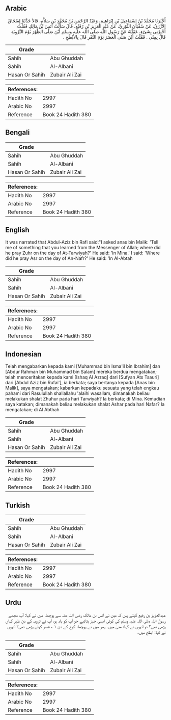 ## Arabic


<div dir="rtl" lang="ar" style={{fontSize:'larger',backgroundColor:'#f8f9fa',padding:20}}>
أَخْبَرَنَا مُحَمَّدُ بْنُ إِسْمَاعِيلَ بْنِ إِبْرَاهِيمَ، وَعَبْدُ الرَّحْمَنِ بْنُ مُحَمَّدِ بْنِ سَلاَّمٍ، قَالاَ حَدَّثَنَا إِسْحَاقُ الأَزْرَقُ، عَنْ سُفْيَانَ الثَّوْرِيِّ، عَنْ عَبْدِ الْعَزِيزِ بْنِ رُفَيْعٍ، قَالَ سَأَلْتُ أَنَسَ بْنَ مَالِكٍ فَقُلْتُ أَخْبِرْنِي بِشَىْءٍ، عَقَلْتَهُ عَنْ رَسُولِ اللَّهِ صلى الله عليه وسلم أَيْنَ صَلَّى الظُّهْرَ يَوْمَ التَّرْوِيَةِ قَالَ بِمِنًى ‏.‏ فَقُلْتُ أَيْنَ صَلَّى الْعَصْرَ يَوْمَ النَّفْرِ قَالَ بِالأَبْطَحِ ‏.‏
</div>
<div style={{backgroundColor:'#f8f9fa',padding:20, marginBottom: 10}}><table> <thead> <tr> <th>Grade</th> <th></th> </tr> </thead> <tbody> <tr><td>Sahih</td><td>Abu Ghuddah</td></tr><tr><td>Sahih</td><td>Al-Albani</td></tr><tr><td>Hasan Or Sahih</td><td>Zubair Ali Zai</td></tr></tbody></table><table> <thead> <tr> <th>References:</th> <th></th> </tr> </thead> <tbody><tr><td>Hadith No</td><td>2997</td></tr><tr><td>Arabic No</td><td>2997</td></tr><tr><td>Reference</td><td>Book 24 Hadith 380</td></tr></tbody></table></div>

## Bengali


<div dir="ltr" lang="bn" style={{fontSize:'larger',backgroundColor:'#f8f9fa',padding:20}}>

</div>
<div style={{backgroundColor:'#f8f9fa',padding:20, marginBottom: 10}}><table> <thead> <tr> <th>Grade</th> <th></th> </tr> </thead> <tbody> <tr><td>Sahih</td><td>Abu Ghuddah</td></tr><tr><td>Sahih</td><td>Al-Albani</td></tr><tr><td>Hasan Or Sahih</td><td>Zubair Ali Zai</td></tr></tbody></table><table> <thead> <tr> <th>References:</th> <th></th> </tr> </thead> <tbody><tr><td>Hadith No</td><td>2997</td></tr><tr><td>Arabic No</td><td>2997</td></tr><tr><td>Reference</td><td>Book 24 Hadith 380</td></tr></tbody></table></div>

## English


<div dir="ltr" lang="en" style={{fontSize:'larger',backgroundColor:'#f8f9fa',padding:20}}>
It was narrated that Abdul-Aziz bin Rafi said:"I asked anas bin Malik: 'Tell me of something that you learned from the Messenger of Allah; where did he pray Zuhr on the day of At-Tarwiyah?' He said: 'In Mina.' I said: 'Where did he pray Asr on the day of An-Nafr?' He said: 'In Al-Abtah
</div>
<div style={{backgroundColor:'#f8f9fa',padding:20, marginBottom: 10}}><table> <thead> <tr> <th>Grade</th> <th></th> </tr> </thead> <tbody> <tr><td>Sahih</td><td>Abu Ghuddah</td></tr><tr><td>Sahih</td><td>Al-Albani</td></tr><tr><td>Hasan Or Sahih</td><td>Zubair Ali Zai</td></tr></tbody></table><table> <thead> <tr> <th>References:</th> <th></th> </tr> </thead> <tbody><tr><td>Hadith No</td><td>2997</td></tr><tr><td>Arabic No</td><td>2997</td></tr><tr><td>Reference</td><td>Book 24 Hadith 380</td></tr></tbody></table></div>

## Indonesian


<div dir="ltr" lang="id" style={{fontSize:'larger',backgroundColor:'#f8f9fa',padding:20}}>
Telah mengabarkan kepada kami [Muhammad bin Isma'il bin Ibrahim] dan [Abdur Rahman bin Muhammad bin Salam] mereka berdua mengatakan; telah menceritakan kepada kami [Ishaq Al Azraq] dari [Sufyan Ats Tsauri] dari [Abdul Aziz bin Rufai'], ia berkata; saya bertanya kepada [Anas bin Malik], saya mengatakan; kabarkan kepadaku sesuatu yang telah engkau pahami dari Rasulullah shallallahu 'alaihi wasallam, dimanakah beliau melakukan shalat Zhuhur pada hari Tarwiyah? Ia berkata; di Mina. Kemudian saya katakan; dimanakah beliau melakukan shalat Ashar pada hari Nafar? Ia mengatakan; di Al Abthah
</div>
<div style={{backgroundColor:'#f8f9fa',padding:20, marginBottom: 10}}><table> <thead> <tr> <th>Grade</th> <th></th> </tr> </thead> <tbody> <tr><td>Sahih</td><td>Abu Ghuddah</td></tr><tr><td>Sahih</td><td>Al-Albani</td></tr><tr><td>Hasan Or Sahih</td><td>Zubair Ali Zai</td></tr></tbody></table><table> <thead> <tr> <th>References:</th> <th></th> </tr> </thead> <tbody><tr><td>Hadith No</td><td>2997</td></tr><tr><td>Arabic No</td><td>2997</td></tr><tr><td>Reference</td><td>Book 24 Hadith 380</td></tr></tbody></table></div>

## Turkish


<div dir="ltr" lang="tr" style={{fontSize:'larger',backgroundColor:'#f8f9fa',padding:20}}>

</div>
<div style={{backgroundColor:'#f8f9fa',padding:20, marginBottom: 10}}><table> <thead> <tr> <th>Grade</th> <th></th> </tr> </thead> <tbody> <tr><td>Sahih</td><td>Abu Ghuddah</td></tr><tr><td>Sahih</td><td>Al-Albani</td></tr><tr><td>Hasan Or Sahih</td><td>Zubair Ali Zai</td></tr></tbody></table><table> <thead> <tr> <th>References:</th> <th></th> </tr> </thead> <tbody><tr><td>Hadith No</td><td>2997</td></tr><tr><td>Arabic No</td><td>2997</td></tr><tr><td>Reference</td><td>Book 24 Hadith 380</td></tr></tbody></table></div>

## Urdu


<div dir="rtl" lang="ur" style={{fontSize:'larger',backgroundColor:'#f8f9fa',padding:20}}>
عبدالعزیز بن رفیع کہتے ہیں کہ میں نے انس بن مالک رضی اللہ عنہ سے پوچھا، میں نے کہا: آپ مجھے رسول اللہ صلی اللہ علیہ وسلم کی کوئی ایسی چیز بتائیے جو آپ کو یاد ہو، آپ نے ترویہ کے دن ظہر کہاں پڑھی تھی؟ تو انہوں نے کہا: منیٰ میں۔ پھر میں نے پوچھا: کوچ کے دن ۱؎ عصر کہاں پڑھی تھی؟ انہوں نے کہا: ابطح میں۔
</div>
<div style={{backgroundColor:'#f8f9fa',padding:20, marginBottom: 10}}><table> <thead> <tr> <th>Grade</th> <th></th> </tr> </thead> <tbody> <tr><td>Sahih</td><td>Abu Ghuddah</td></tr><tr><td>Sahih</td><td>Al-Albani</td></tr><tr><td>Hasan Or Sahih</td><td>Zubair Ali Zai</td></tr></tbody></table><table> <thead> <tr> <th>References:</th> <th></th> </tr> </thead> <tbody><tr><td>Hadith No</td><td>2997</td></tr><tr><td>Arabic No</td><td>2997</td></tr><tr><td>Reference</td><td>Book 24 Hadith 380</td></tr></tbody></table></div>